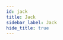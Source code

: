 ```yaml
---
id: jack
title: Jack
sidebar_label: Jack
hide_title: true
---
```


<div>
    <WikiEntry 
        title= "" 
        pic_url= "" 
        description= ""
        developer= ""
        website= ""
        support= ""
        protocol= ""
        os_support= ""
        pricing= ""
        sign_up= ""
        hosting= ""
        rec_speed= ""
        req_speed= ""
        max_qual= ""
        latency= ""
        last_update= ""
        open_source= ""
        repo= ""
        ease= ""
        issues= ""
        info= ""
        caution= ""
    />
</div>
